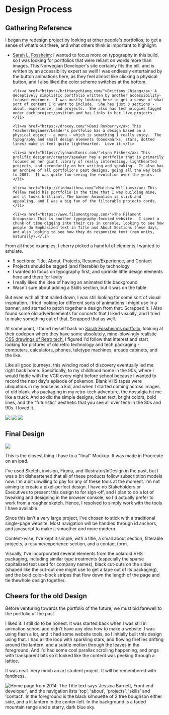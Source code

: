 
<Meta title="about/Design" />

<h1>Design Process</h1>

<h2>Gathering Reference</h2>

<p>
  I began my redesign project by looking at other people's portfolios, to get a
  sense of what's out there, and what others think is important to highlight.
</p>

<ul>
    <li><a href="https://fossheim.io/">Sarah L. Fossheim</a>: I wanted to focus more on typography in this build, so I was looking for portfolios that were reliant on words more than images. This Norwegian Developer's site certainly fits the bill, and is written by an accessibility expert as well!  I was endlessly entertained by the button animations here, as they feel almost like clicking a physical button, and I also liked the color scheme switches at the bottom.</li>

    <li><a href="https://brittanychiang.com/">Brittany Chiang</a>: A deceptively simplistic portfolio written by another accessibility-focused engineer.  I was mostly looking here to get a sense of what sort of content I'd want to include.  She has just 3 sections - about, experience, and projects.  She also has technologies tagged under each project/position and has links to her live projects.</li>

    <li><a href="https://droxey.com/">Dani Roxberry</a>: This Teacher/Engineer/Leader's portfolio has a design based on a physical object - a menu - which is something I really enjoy.  The typography and small design elements (boookmarks, stars, dotted lines) make it feel quite lighthearted.  Love it.</li>

    <li><a href="https://lynnandtonic.com/">Lynn Fisher</a>: This prolific designer/creator/speaker has a portfolio that is primarily focused on her giant library of really interesting, lighthearted projects, and secondarily on her writing and speaking.  It also has an archive of all portfolio's past designs, going all the way back to 2007.  It was quite fun seeing the evolution over the years.</li>

    <li><a href="http://findmatthew.com/">Matthew Williams</a>: This fellow redid his portfolio in the time that I was building mine, and it looks brilliant. The banner Animation is slick and appealing, and I was a big fan of the filterable projects cards.</li>

    <li><a href="https://www.filamentgroup.com/">The Filament Group</a>: This is another typography-focused website.  I spent a chunk of time digging into their css in console, looking to see how people do Emphasized text in Title and About Sections these days, and also looking to see how they do responsive text (rem units, naturally).</li>

</ul>

<p>
  From all these examples, I cherry picked a handful of elements I wanted to
  emulate.
</p>

<ul>
  <li>5 sections: Title, About, Projects, Resume/Experience, and Contact</li>
  <li>Projects should be tagged (and filterable) by technology</li>
  <li>
    I wanted to focus on typography first, and sprinkle little design elements
    here and there for levity
  </li>
  <li>I really liked the idea of having an animated title background</li>
  <li>Wasn't sure about adding a Skills section, but it was on the table</li>
</ul>

<p>
  But even with all that nailed down, I was still looking for some sort of
  visual inspiration. I tried looking for different sorts of animations I might
  use in a banner, and started to patch together a design from that. Scrapped
  it. I Also found some old advertisements for concerts that I liked visually,
  and I tried to make something out of that. Scrapped that as well.
</p>

<p>
  At some point, I found myself back on
  <a href="https://fossheim.io/"> Sarah Fossheim's portfolio</a>, looking at
  their codepen where they have some absolutely, mind-blowingly realistic
  <a href="https://codepen.io/collection/nwzQJq"> CSS drawings of Retro tech.</a>
  I figured I'd follow that interest and start looking for pictures of old retro
  technology and tech packaging - computers, calculators, phones, teletype
  machines, arcade cabinets, and the like.
</p>

<p>
  Like all good journeys, this winding road of discovery eventually led me right
  back home. Specifically, to my childhood home in the 90s, where I would fiddle
  with the VCR every night before school because I wanted to record the next
  day's episode of pokemon. Blank VHS tapes were ubiquitous in my house as a
  kid, and when I started coming across images of old blank-vhs packaging in my
  retro-tech adventure, the nostalgia hit me like a truck. And so did the simple
  designs, clean text, bright colors, bold lines, and the "futuristic" aesthetic
  that you see all over tech in the 80s and 90s. I loved it.
</p>

<div class="sb-grid-1-1">
  <img class="sb-grid-span-2" src="/assets/docs/inspiration/polaroid-vhs.jpg" />
  <img src="/assets/docs/inspiration/sony-vhs.jpg" />
  <img src="/assets/docs/inspiration/rainbow-vhs.jpg" />
</div>

<h2 class="sb-clear">Final Design</h2>

<div class="sb-fake-phone sb-float-right">
  <img class="sb-img-highlight" src="/assets/docs/initial_design.png" />
</div>

<p>
  This is the closest thing I have to a "final" Mockup. It was made in Procreate
  on an ipad.
</p>

<p>
  I've used Sketch, invision, Figma, and Illustrator/InDesign in the past, but I
  was a bit disheartened that all of these products follow subscription models
  now. I'm a bit unwilling to pay for any of these tools at the moment. I'm not
  aiming to create a pixel-perfect design. I have no Stakeholders or Executives
  to present this design to for sign-off, and I plan to do a lot of tweaking and
  designing in the browser console, so I'd actually prefer to work from a
  rougher sketch. Hence, I resolved to simply work with the tools I have
  available.
</p>

<p>
  Since this isn't a very large project, I've chosen to stick with a traditional
  single-page website. Most navigation will be handled through id anchors, and
  javascript to make it smoother and more modern.
</p>

<p>
  Content-wise, I've kept it simple, with a title, a small about section,
  filterable projects, a resume/experience section, and a contact form.
</p>

<p>
  Visually, I've incorporated several elements from the polaroid VHS packaging,
  including similar type treatments (especially the sparse capitalized text used
  for company names), black cut-outs on the sides (shaped like the cut-out one
  might use to get a tape out of its packaging), and the bold color-block
  stripes that flow down the length of the page and tie thewhole design
  together.
</p>

<h2 class="sb-clear">Cheers for the old Design</h2>

<p>
  Before venturing towards the portfolio of the future, we must bid farewell to
  the portfolio of the past.
</p>

<p>
  I liked it. I still do to be honest. It was started back when I was still in
  animation school and didn't have any idea how to make a website. I was using
  flash a lot, and it had some website tools, so I initially built this design
  using that. I had a little loop with sparkling stars, and flowing fireflies
  drifting around the lantern, and a subtle motion through the leaves in the
  foreground. And I'd had some cool parallax scrolling happening, and pngs with
  transparent bits so it looked like the content was peeking through a lattice.
</p>

<p>
  It was neat. Very much an art student project. It will be remembered with
  fondness.
</p>

<img
  alt="Home page from 2014. The Title text says 'Jessica Barnett, Front end developer', and the navigation lists 'top', 'about', 'projects', 'skills' and 'contact'. In the foreground is the black silhouette of 2 tree boughson either side, and a lit lantern in the center-left.  In the background is a faded mountain range and a starry, dark blue sky."
  src="/assets/docs/old-build/home-page.png"
/>
